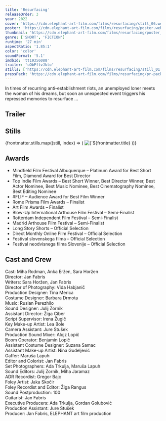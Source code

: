 ```yaml
---
title: 'Resurfacing'
releaseOrder: 3
year: 2022
cover: 'https://cdn.elephant-art-film.com/films/resurfacing/still_06.webp'
poster: 'https://cdn.elephant-art-film.com/films/resurfacing/poster.webp'
thumbnail: 'https://cdn.elephant-art-film.com/films/resurfacing/poster_thumb.webp'
genre: ['SHORT', 'FICTION']
runtime: '27 min'
aspectRatio: '1.85:1'
color: 'color'
soundFormat: '5.1'
imdbId: 'tt19356088'
trailer: 'uObPftvJkto'
stills: ['https://cdn.elephant-art-film.com/films/resurfacing/still_01.webp', 'https://cdn.elephant-art-film.com/films/resurfacing/still_02.webp', 'https://cdn.elephant-art-film.com/films/resurfacing/still_03.webp', 'https://cdn.elephant-art-film.com/films/resurfacing/still_04.webp', 'https://cdn.elephant-art-film.com/films/resurfacing/still_05.webp', 'https://cdn.elephant-art-film.com/films/resurfacing/still_06.webp', 'https://cdn.elephant-art-film.com/films/resurfacing/still_07.webp', 'https://cdn.elephant-art-film.com/films/resurfacing/still_08.webp', 'https://cdn.elephant-art-film.com/films/resurfacing/still_09.webp', 'https://cdn.elephant-art-film.com/films/resurfacing/still_10.webp', 'https://cdn.elephant-art-film.com/films/resurfacing/still_11.webp']
pressPack: 'https://cdn.elephant-art-film.com/films/resurfacing/pr-package.zip'
---
```



In times of recurring anti-establishment riots, an unemployed loner meets the woman of his dreams, but soon an unexpected event triggers his repressed memories to resurface …

## Trailer

<YouTube id={frontmatter.trailer} class="md:mx-24 xl:mx-12 my-6" />

## Stills

<div class="grid grid-cols-1 sm:grid-cols-2 lg:grid-cols-3 gap-2">
    {frontmatter.stills.map((still, index) => (
        <img src={still} alt={`${frontmatter.title} - Still ${index}`} class="!my-0" />
    ))}
</div>

## Awards

- Mindfield Film Festival Albuquerque – Platinum Award for Best Short Film, Diamond Award for Best Director
- Top Indie Film Awards – Best Short Winner, Best Director Winner, Best Actor Nominee, Best Music Nominee, Best Cinematography Nominee, Best Editing Nominee
- #FLIF – Audience Award for Best Film Winner
- Rome Prisma Film Awards – Finalist
- Art Film Awards – Finalist
- Blow-Up International Arthouse Film Festival – Semi-Finalist
- Rotterdam Independent Film Festival – Semi-Finalist
- Madrid Arthouse Film Festival – Semi-Finalist
- Long Story Shorts – Official Selection
- Direct Monthly Online Film Festival – Official Selection
- Festival slovenskega filma – Official Selection
- Festival neodvisnega filma Slovenije – Official Selection

## Cast and Crew

<span class="font-light">Cast:</span> <span class="font-medium">Miha Rodman, Anka Eržen, Sara Horžen</span>  
<span class="font-light">Director:</span> <span class="font-medium">Jan Fabris</span>  
<span class="font-light">Writers:</span> <span class="font-medium">Sara Horžen, Jan Fabris</span>  
<span class="font-light">Director of Photography:</span> <span class="font-medium">Vida Habjanič</span>  
<span class="font-light">Production Designer:</span> <span class="font-medium">Tina Merica</span>  
<span class="font-light">Costume Designer:</span> <span class="font-medium">Barbara Drmota</span>  
<span class="font-light">Music:</span> <span class="font-medium">Ruslan Perezhilo</span>  
<span class="font-light">Sound Designer:</span> <span class="font-medium">Julij Zornik</span>  
<span class="font-light">Assistant Director:</span> <span class="font-medium">Žiga Ciber</span>  
<span class="font-light">Script Supervisor:</span> <span class="font-medium">Irena Žugič</span>  
<span class="font-light">Key Make-up Artist:</span> <span class="font-medium">Lea Bole</span>  
<span class="font-light">Camera Assistant:</span> <span class="font-medium">Jure Stušek</span>  
<span class="font-light">Production Sound Mixer:</span> <span class="font-medium">Alojz Lopič</span>  
<span class="font-light">Boom Operator:</span> <span class="font-medium">Benjamin Lopič</span>  
<span class="font-light">Assistant Costume Designer:</span> <span class="font-medium">Suzana Samac</span>  
<span class="font-light">Assistant Make-up Artist:</span> <span class="font-medium">Nina Gudeljević</span>  
<span class="font-light">Gaffer:</span> <span class="font-medium">Maruša Lapuh</span>  
<span class="font-light">Editor and Colorist:</span> <span class="font-medium">Jan Fabris</span>  
<span class="font-light">Set Photographers:</span> <span class="font-medium">Ada Trkulja, Maruša Lapuh</span>  
<span class="font-light">Sound Editors:</span> <span class="font-medium">Julij Zornik, Miha Jaramaz</span>  
<span class="font-light">ADR Recordist:</span> <span class="font-medium">Gregor Bajc</span>  
<span class="font-light">Foley Artist:</span> <span class="font-medium">Jaka Skočir</span>  
<span class="font-light">Foley Recordist and Editor:</span> <span class="font-medium">Žiga Rangus</span>  
<span class="font-light">Sound Postproduction:</span> <span class="font-medium">100</span>  
<span class="font-light">Guitarist:</span> <span class="font-medium">Jan Fabris</span>  
<span class="font-light">Executive Producers:</span> <span class="font-medium">Ada Trkulja, Gordan Golubović</span>  
<span class="font-light">Production Assistant:</span> <span class="font-medium">Jure Stušek</span>  
<span class="font-light">Producer:</span> <span class="font-medium">Jan Fabris, ELEPHANT art film production</span>  

